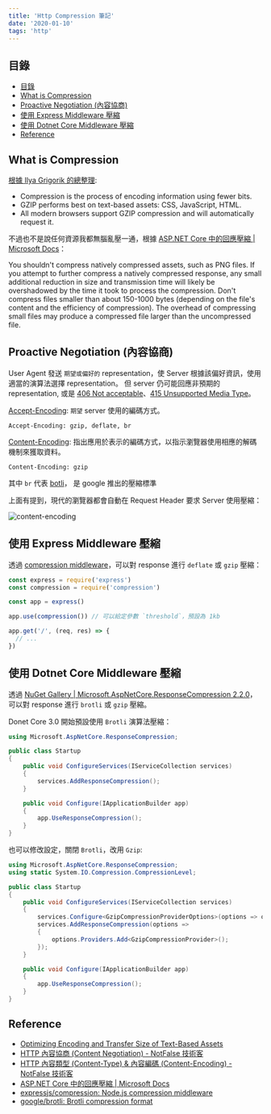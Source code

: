 ```yaml
---
title: 'Http Compression 筆記'
date: '2020-01-10'
tags: 'http'
---
```


## 目錄

- [目錄](#目錄)
- [What is Compression](#what-is-compression)
- [Proactive Negotiation (內容協商)](#proactive-negotiation-內容協商)
- [使用 Express Middleware 壓縮](#使用-express-middleware-壓縮)
- [使用 Dotnet Core Middleware 壓縮](#使用-dotnet-core-middleware-壓縮)
- [Reference](#reference)

## What is Compression

[根據 Ilya Grigorik 的總整理](https://developers.google.com/web/fundamentals/performance/optimizing-content-efficiency/optimize-encoding-and-transfer):

- Compression is the process of encoding information using fewer bits.
- GZIP performs best on text-based assets: CSS, JavaScript, HTML.
- All modern browsers support GZIP compression and will automatically request it.

不過也不是說任何資源我都無腦亂壓一通，根據 [ASP.NET Core 中的回應壓縮 | Microsoft Docs](https://docs.microsoft.com/zh-tw/aspnet/core/performance/response-compression?view=aspnetcore-3.1)：

You shouldn't compress natively compressed assets, such as PNG files.
If you attempt to further compress a natively compressed response,
any small additional reduction in size and transmission time will likely be overshadowed by the time it took to process the compression.
Don't compress files smaller than about 150-1000 bytes (depending on the file's content and the efficiency of compression).
The overhead of compressing small files may produce a compressed file larger than the uncompressed file.

## Proactive Negotiation (內容協商)

User Agent 發送 `期望或偏好的` representation，使 Server 根據該偏好資訊，使用適當的演算法選擇 representation。
但 server 仍可能回應非預期的 representation, 或是 [406 Not acceptable](https://developer.mozilla.org/en-US/docs/Web/HTTP/Status/406)、[415 Unsupported Media Type](https://developer.mozilla.org/zh-TW/docs/Web/HTTP/Status/415)。

[Accept-Encoding](https://developer.mozilla.org/en-US/docs/Web/HTTP/Headers/Accept-Encoding): `期望` server 使用的編碼方式。

```http
Accept-Encoding: gzip, deflate, br
```

[Content-Encoding](https://developer.mozilla.org/en-US/docs/Web/HTTP/Headers/Content-Encoding): 指出應用於表示的編碼方式，以指示瀏覽器使用相應的解碼機制來獲取資料。

```http
Content-Encoding: gzip
```

其中 `br` 代表 [botli](https://github.com/google/brotli)， 是 google 推出的壓縮標準

上面有提到，現代的瀏覽器都會自動在 Request Header 要求 Server 使用壓縮：

![content-encoding](../images/http-compression/001.png)

## 使用 Express Middleware 壓縮

透過 [compression middleware](https://github.com/expressjs/compression)，可以對 response 進行 `deflate` 或 `gzip` 壓縮：

```js
const express = require('express')
const compression = require('compression')

const app = express()

app.use(compression()) // 可以給定參數 `threshold`，預設為 1kb

app.get('/', (req, res) => {
  // ...
})
```

## 使用 Dotnet Core Middleware 壓縮

透過 [NuGet Gallery | Microsoft.AspNetCore.ResponseCompression 2.2.0](https://www.nuget.org/packages/Microsoft.AspNetCore.ResponseCompression/)，可以對 response 進行 `brotli` 或 `gzip` 壓縮。

Donet Core 3.0 開始預設使用 `Brotli` 演算法壓縮：

```csharp
using Microsoft.AspNetCore.ResponseCompression;

public class Startup
{
    public void ConfigureServices(IServiceCollection services)
    {
        services.AddResponseCompression();
    }

    public void Configure(IApplicationBuilder app)
    {
        app.UseResponseCompression();
    }
}
```

也可以修改設定，關閉 `Brotli`，改用 `Gzip`:

```csharp
using Microsoft.AspNetCore.ResponseCompression;
using static System.IO.Compression.CompressionLevel;

public class Startup
{
    public void ConfigureServices(IServiceCollection services)
    {
        services.Configure<GzipCompressionProviderOptions>(options => options.Level = Optimal);
        services.AddResponseCompression(options =>
        {
            options.Providers.Add<GzipCompressionProvider>();
        });
    }

    public void Configure(IApplicationBuilder app)
    {
        app.UseResponseCompression();
    }
}
```

## Reference

- [Optimizing Encoding and Transfer Size of Text-Based Assets](https://developers.google.com/web/fundamentals/performance/optimizing-content-efficiency/optimize-encoding-and-transfer)
- [HTTP 內容協商 (Content Negotiation) - NotFalse 技術客](https://notfalse.net/41/http-content-negotiation#-server-driven)
- [HTTP 內容類型 (Content-Type) & 內容編碼 (Content-Encoding) - NotFalse 技術客](https://notfalse.net/40/http-representation?subscribe=success#blog_subscription-9)
- [ASP.NET Core 中的回應壓縮 | Microsoft Docs](https://docs.microsoft.com/zh-tw/aspnet/core/performance/response-compression?view=aspnetcore-3.1)
- [expressjs/compression: Node.js compression middleware](https://github.com/expressjs/compression)
- [google/brotli: Brotli compression format](https://github.com/google/brotli)

